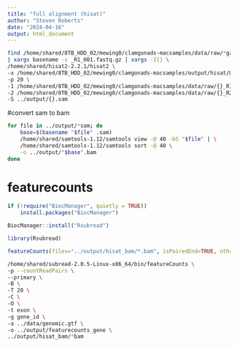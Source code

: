 ```yaml
---
title: "full alignment (hisat)"
author: "Steven Roberts"
date: "2024-04-16"
output: html_document
---
```



```bash
find /home/shared/8TB_HDD_02/mewing0/clamgonads-macsamples/data/raw/*gz \
| xargs basename -s _R1_001.fastq.gz | xargs -I{} \
/home/shared/hisat2-2.2.1/hisat2 \
-x /home/shared/8TB_HDD_02/mewing0/clamgonads-macsamples/output/hisat/GCF_026571515.1_index \
-p 20 \
-1 /home/shared/8TB_HDD_02/mewing0/clamgonads-macsamples/data/raw/{}_R1_001.fastq.gz \
-2 /home/shared/8TB_HDD_02/mewing0/clamgonads-macsamples/data/raw/{}_R2_001.fastq.gz \
-S ../output/{}.sam
```


#convert sam to bam 


```bash
for file in ../output/*sam; do
    base=$(basename "$file" .sam)
    /home/shared/samtools-1.12/samtools view -@ 40 -bS "$file" | \
    /home/shared/samtools-1.12/samtools sort -@ 40 \
    -o ../output/"$base".bam
done
```



# featurecounts

```r
if (!require("BiocManager", quietly = TRUE))
    install.packages("BiocManager")

BiocManager::install("Rsubread")
```

```r
library(Rsubread) 

```

```r
featureCounts(files="../output/hisat_bam/*.bam", isPairedEnd=TRUE, nthreads=20)
```


```bash
/home/shared/subread-2.0.5-Linux-x86_64/bin/featureCounts \
-p --countReadPairs \
--primary \
-B \
-T 20 \
-C \
-O \
-t exon \
-g gene_id \
-a ../data/genomic.gtf \
-o ../output/featurecounts_gene \
../output/hisat_bam/*bam
```


